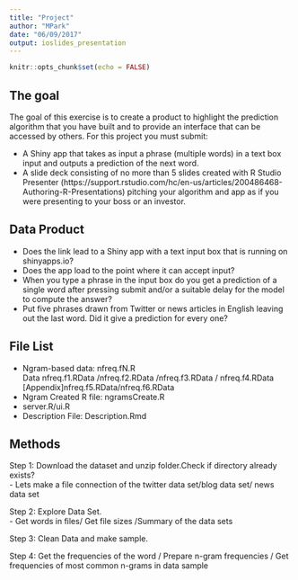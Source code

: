```yaml
---
title: "Project"
author: "MPark"
date: "06/09/2017"
output: ioslides_presentation
---
```


```r
knitr::opts_chunk$set(echo = FALSE)
```

## The goal

The goal of this exercise is to create a product to highlight the prediction algorithm that you have built and to provide an interface that can be accessed by others. For this project you must submit:

- A Shiny app that takes as input a phrase (multiple words) in a text box input and outputs a prediction of the next word.  
- A slide deck consisting of no more than 5 slides created with R Studio Presenter (https://support.rstudio.com/hc/en-us/articles/200486468-Authoring-R-Presentations) pitching your algorithm and app as if you were presenting to your boss or an investor.

## Data Product

- Does the link lead to a Shiny app with a text input box that is running on shinyapps.io?    
- Does the app load to the point where it can accept input?   
- When you type a phrase in the input box do you get a prediction of a single word after pressing submit and/or a suitable delay for the model to compute the answer?    
- Put five phrases drawn from Twitter or news articles in English leaving out the last word. Did it give a prediction for every one?  

## File List

- Ngram-based data: nfreq.fN.R  
  Data nfreq.f1.RData /nfreq.f2.RData /nfreq.f3.RData / nfreq.f4.RData   
  [Appendix]nfreq.f5.RData/nfreq.f6.RData
- Ngram Created R file: ngramsCreate.R  
- server.R/ui.R
- Description File: Description.Rmd


## Methods
 Step 1: Download the dataset and unzip folder.Check if directory already exists?  
- Lets make a file connection of the twitter data set/blog data set/ news data set

 Step 2: Explore Data Set.  
- Get words in files/ Get file sizes /Summary of the data sets  

 Step 3: Clean Data and make sample.  

 Step 4: Get the frequencies of the word / Prepare n-gram frequencies / Get frequencies of most common n-grams in data sample

